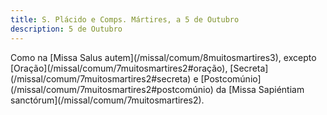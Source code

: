 ```yaml
---
title: S. Plácido e Comps. Mártires, a 5 de Outubro
description: 5 de Outubro
---
```


<aside>
  Como na [Missa Salus autem](/missal/comum/8muitosmartires3), excepto
  [Oração](/missal/comum/7muitosmartires2#oração),
  [Secreta](/missal/comum/7muitosmartires2#secreta) e
  [Postcomúnio](/missal/comum/7muitosmartires2#postcomúnio) da [Missa Sapiéntiam
  sanctórum](/missal/comum/7muitosmartires2).
</aside>
